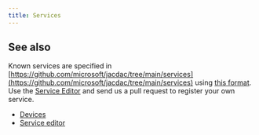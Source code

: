 ```yaml
---
title: Services
---
```


<ServiceCatalog />

## See also

Known services are specified in [https://github.com/microsoft/jacdac/tree/main/services](https://github.com/microsoft/jacdac/tree/main/services)
using [this format](https://github.com/microsoft/jacdac/tree/main/spectool). 
Use the [Service Editor](/tools/service-editor/) and send us a pull request 
to register your own service.

* [Devices](/devices/)
* [Service editor](/tools/service-editor/)